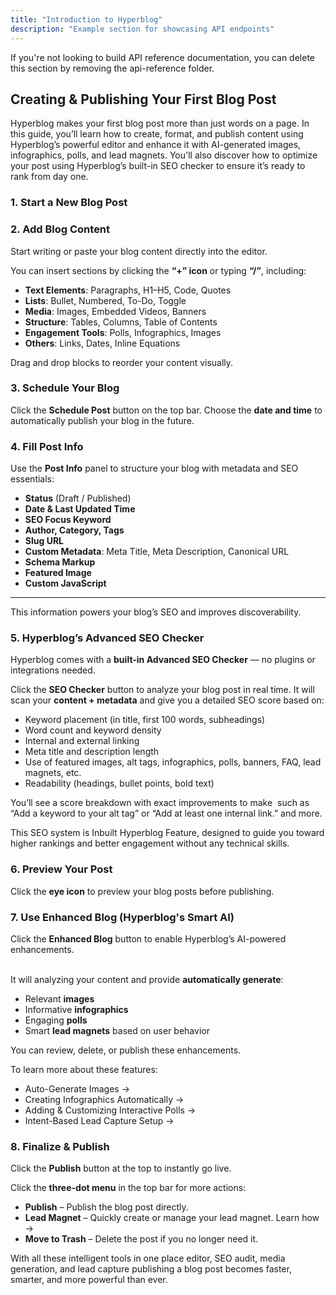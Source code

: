 ```yaml
---
title: "Introduction to Hyperblog"
description: "Example section for showcasing API endpoints"
---
```


<Note>
  If you're not looking to build API reference documentation, you can delete
  this section by removing the api-reference folder.
</Note>

## **Creating & Publishing Your First Blog Post**

Hyperblog makes your first blog post more than just words on a page. In this guide, you’ll learn how to create, format, and publish content using Hyperblog’s powerful editor and enhance it with AI-generated images, infographics, polls, and lead magnets. You'll also discover how to optimize your post using Hyperblog’s built-in SEO checker to ensure it’s ready to rank from day one.

### **1. Start a New Blog Post**

### **2. Add Blog Content**

Start writing or paste your blog content directly into the editor.

You can insert sections by clicking the **“\+” icon** or typing **“/”**, including:

- **Text Elements**: Paragraphs, H1–H5, Code, Quotes
- **Lists**: Bullet, Numbered, To-Do, Toggle
- **Media**: Images, Embedded Videos, Banners
- **Structure**: Tables, Columns, Table of Contents
- **Engagement Tools**: Polls, Infographics, Images
- **Others**: Links, Dates, Inline Equations

Drag and drop blocks to reorder your content visually.

### **3. Schedule Your Blog**

Click the **Schedule Post** button on the top bar. Choose the **date and time** to automatically publish your blog in the future.

### **4. Fill Post Info**

Use the **Post Info** panel to structure your blog with metadata and SEO essentials:

- **Status** (Draft / Published)
- **Date & Last Updated Time**
- **SEO Focus Keyword**
- **Author, Category, Tags**
- **Slug URL**
- **Custom Metadata**: Meta Title, Meta Description, Canonical URL
- **Schema Markup**
- **Featured Image**
- **Custom JavaScript**

---

This information powers your blog’s SEO and improves discoverability.

### **5. Hyperblog’s Advanced SEO Checker**

Hyperblog comes with a **built-in Advanced SEO Checker** — no plugins or integrations needed.

Click the **SEO Checker** button to analyze your blog post in real time. It will scan your **content \+ metadata** and give you a detailed SEO score based on:

- Keyword placement (in title, first 100 words, subheadings)
- Word count and keyword density
- Internal and external linking
- Meta title and description length
- Use of featured images, alt tags, infographics, polls, banners, FAQ, lead magnets, etc.
- Readability (headings, bullet points, bold text)

You’ll see a score breakdown with exact improvements to make  such as “Add a keyword to your alt tag” or “Add at least one internal link.” and more.

This SEO system is Inbuilt Hyperblog Feature, designed to guide you toward higher rankings and better engagement without any technical skills.

### **6. Preview Your Post**

Click the **eye icon** to preview your blog posts before publishing.

### **7. Use Enhanced Blog (Hyperblog's Smart AI)**

Click the **Enhanced Blog** button to enable Hyperblog’s AI-powered enhancements.\
 

It will analyzing your content and provide **automatically generate**:

- Relevant **images**
- Informative **infographics**
- Engaging **polls**
- Smart **lead magnets** based on user behavior

You can review, delete, or publish these enhancements.

To learn more about these features:

- Auto-Generate Images →
- Creating Infographics Automatically →
- Adding & Customizing Interactive Polls →
- Intent-Based Lead Capture Setup →

### **8. Finalize & Publish**

Click the **Publish** button at the top to instantly go live.

Click the **three-dot menu** in the top bar for more actions:

- **Publish** – Publish the blog post directly.
- **Lead Magnet** – Quickly create or manage your lead magnet. Learn how →
- **Move to Trash** – Delete the post if you no longer need it.

With all these intelligent tools in one place editor, SEO audit, media generation, and lead capture publishing a blog post becomes faster, smarter, and more powerful than ever.